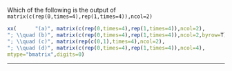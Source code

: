 Which of the following is the output of `matrix(c(rep(0,times=4),rep(1,times=4)),ncol=2)`

```r
xx(      "(a)", matrix(c(rep(0,times=4),rep(1,times=4)),ncol=2),
"; \\quad (b)", matrix(c(rep(0,times=4),rep(1,times=4)),ncol=2,byrow=T),
"; \\quad (c)", matrix(rep(c(0,1),times=4),ncol=2),
"; \\quad (d)", matrix(c(rep(0,times=4),rep(1,times=4)),ncol=4),
mtype="bmatrix",digits=0)
```

--------------
